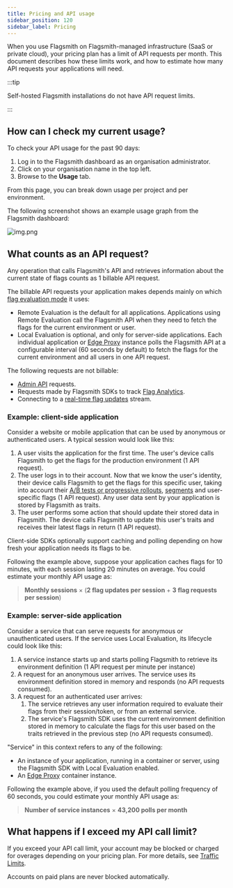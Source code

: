 ```yaml
---
title: Pricing and API usage
sidebar_position: 120
sidebar_label: Pricing
---
```


When you use Flagsmith on Flagsmith-managed infrastructure (SaaS or private cloud), your pricing plan has a limit of API
requests per month. This document describes how these limits work, and how to estimate how many API requests your
applications will need.

:::tip

Self-hosted Flagsmith installations do not have API request limits.

:::

## How can I check my current usage?

To check your API usage for the past 90 days:

1. Log in to the Flagsmith dashboard as an organisation administrator.
2. Click on your organisation name in the top left.
3. Browse to the **Usage** tab.

From this page, you can break down usage per project and per environment.

The following screenshot shows an example usage graph from the Flagsmith dashboard:

![img.png](usage-graph.png)

## What counts as an API request?

Any operation that calls Flagsmith's API and retrieves information about the current state of flags counts as 1 billable
API request.

The billable API requests your application makes depends mainly on which [flag evaluation mode](/clients) it uses:

- Remote Evaluation is the default for all applications. Applications using Remote Evaluation call the Flagsmith API
  when they need to fetch the flags for the current environment or user.
- Local Evaluation is optional, and only for server-side applications. Each individual application or
  [Edge Proxy](/advanced-use/edge-proxy) instance polls the Flagsmith API at a configurable interval (60 seconds by
  default) to fetch the flags for the current environment and all users in one API request.

The following requests are not billable:

- [Admin API](/clients/rest#private-admin-api-endpoints) requests.
- Requests made by Flagsmith SDKs to track [Flag Analytics](/advanced-use/flag-analytics).
- Connecting to a [real-time flag updates](/advanced-use/real-time-flags) stream.

### Example: client-side application

Consider a website or mobile application that can be used by anonymous or authenticated users. A typical session would
look like this:

1. A user visits the application for the first time. The user's device calls Flagsmith to get the flags for the
   production environment (1 API request).
2. The user logs in to their account. Now that we know the user's identity, their device calls Flagsmith to get the
   flags for this specific user, taking into account their
   [A/B tests or progressive rollouts](/advanced-use/ab-testing), [segments](/basic-features/segments) and user-specific
   flags (1 API request). Any user data sent by your application is stored by Flagsmith as traits.
3. The user performs some action that should update their stored data in Flagsmith. The device calls Flagsmith to update
   this user's traits and receives their latest flags in return (1 API request).

Client-side SDKs optionally support caching and polling depending on how fresh your application needs its flags to be.

Following the example above, suppose your application caches flags for 10 minutes, with each session lasting 20 minutes
on average. You could estimate your monthly API usage as:

> **Monthly sessions** × (**2 flag updates per session** + **3 flag requests per session**)

### Example: server-side application

Consider a service that can serve requests for anonymous or unauthenticated users. If the service uses Local Evaluation,
its lifecycle could look like this:

1. A service instance starts up and starts polling Flagsmith to retrieve its environment definition (1 API request per
   minute per instance)
2. A request for an anonymous user arrives. The service uses its environment definition stored in memory and responds
   (no API requests consumed).
3. A request for an authenticated user arrives:
    1. The service retrieves any user information required to evaluate their flags from their session/token, or from an
       external service.
    2. The service's Flagsmith SDK uses the current environment definition stored in memory to calculate the flags for
       this user based on the traits retrieved in the previous step (no API requests consumed).

"Service" in this context refers to any of the following:

- An instance of your application, running in a container or server, using the Flagsmith SDK with Local Evaluation
  enabled.
- An [Edge Proxy](/advanced-use/edge-proxy) container instance.

Following the example above, if you used the default polling frequency of 60 seconds, you could estimate your monthly
API usage as:

> **Number of service instances** × **43,200 polls per month**

## What happens if I exceed my API call limit?

If you exceed your API call limit, your account may be blocked or charged for overages depending on your pricing plan.
For more details, see [Traffic Limits](/system-administration/system-limits#traffic-limits).

Accounts on paid plans are never blocked automatically.
